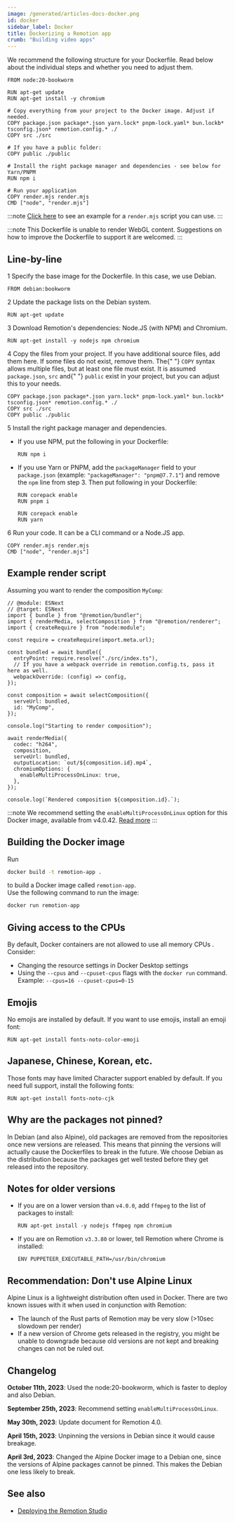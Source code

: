 ```yaml
---
image: /generated/articles-docs-docker.png
id: docker
sidebar_label: Docker
title: Dockerizing a Remotion app
crumb: "Building video apps"
---
```


We recommend the following structure for your Dockerfile. Read below about the individual steps and whether you need to adjust them.

```docker title="Dockerfile"
FROM node:20-bookworm

RUN apt-get update
RUN apt-get install -y chromium

# Copy everything from your project to the Docker image. Adjust if needed.
COPY package.json package*.json yarn.lock* pnpm-lock.yaml* bun.lockb* tsconfig.json* remotion.config.* ./
COPY src ./src

# If you have a public folder:
COPY public ./public

# Install the right package manager and dependencies - see below for Yarn/PNPM
RUN npm i

# Run your application
COPY render.mjs render.mjs
CMD ["node", "render.mjs"]
```

:::note
[Click here](#example-render-script) to see an example for a `render.mjs` script you can use.
:::

:::note
This Dockerfile is unable to render WebGL content. Suggestions on how to improve the Dockerfile to support it are welcomed.
:::

## Line-by-line

<p>
  <Step>1</Step> Specify the base image for the Dockerfile. In this case, we use
  Debian.
</p>

```docker
FROM debian:bookworm
```

<p>
  <Step>2</Step> Update the package lists on the Debian system.
</p>

```docker
RUN apt-get update
```

<p>
  <Step>3</Step> Download Remotion's dependencies: Node.JS (with NPM) and
  Chromium.
</p>

```docker
RUN apt-get install -y nodejs npm chromium
```

<p>
  <Step>4</Step> Copy the files from your project. If you have additional source
  files, add them here. If some files do not exist, remove them. The{" "}
  <code>COPY</code> syntax allows multiple files, but at least one file must
  exist. It is assumed <code>package.json</code>, <code>src</code> and{" "}
  <code>public</code> exist in your project, but you can adjust this to your
  needs.
</p>

```docker
COPY package.json package*.json yarn.lock* pnpm-lock.yaml* bun.lockb* tsconfig.json* remotion.config.* ./
COPY src ./src
COPY public ./public
```

<p>
  <Step>5</Step> Install the right package manager and dependencies.
</p>

- If you use NPM, put the following in your Dockerfile:

  ```docker
  RUN npm i
  ```

- If you use Yarn or PNPM, add the `packageManager` field to your `package.json` (example: `"packageManager": "pnpm@7.7.1"`) and remove the `npm` line from step 3. Then put following in your Dockerfile:

  ```docker title="If you use PNPM"
  RUN corepack enable
  RUN pnpm i
  ```

  ```docker title="If you use Yarn"
  RUN corepack enable
  RUN yarn
  ```

<p>
  <Step>6</Step> Run your code. It can be a CLI command or a Node.JS app.
</p>

```docker
COPY render.mjs render.mjs
CMD ["node", "render.mjs"]
```

## Example render script

Assuming you want to render the composition `MyComp`:

```tsx twoslash title="render.mjs"
// @module: ESNext
// @target: ESNext
import { bundle } from "@remotion/bundler";
import { renderMedia, selectComposition } from "@remotion/renderer";
import { createRequire } from "node:module";

const require = createRequire(import.meta.url);

const bundled = await bundle({
  entryPoint: require.resolve("./src/index.ts"),
  // If you have a webpack override in remotion.config.ts, pass it here as well.
  webpackOverride: (config) => config,
});

const composition = await selectComposition({
  serveUrl: bundled,
  id: "MyComp",
});

console.log("Starting to render composition");

await renderMedia({
  codec: "h264",
  composition,
  serveUrl: bundled,
  outputLocation: `out/${composition.id}.mp4`,
  chromiumOptions: {
    enableMultiProcessOnLinux: true,
  },
});

console.log(`Rendered composition ${composition.id}.`);
```

:::note
We recommend setting the `enableMultiProcessOnLinux` option for this Docker image, available from v4.0.42. [Read more](/docs/miscellaneous/linux-single-process)
:::

## Building the Docker image

Run

```sh
docker build -t remotion-app .
```

to build a Docker image called `remotion-app`.  
Use the following command to run the image:

```sh
docker run remotion-app
```

## Giving access to the CPUs

By default, Docker containers are not allowed to use all memory CPUs . Consider:

- Changing the resource settings in Docker Desktop settings
- Using the `--cpus` and `--cpuset-cpus` flags with the `docker run` command. Example: `--cpus=16 --cpuset-cpus=0-15`

## Emojis

No emojis are installed by default. If you want to use emojis, install an emoji font:

```docker
RUN apt-get install fonts-noto-color-emoji
```

## Japanese, Chinese, Korean, etc.

Those fonts may have limited Character support enabled by default. If you need full support, install the following fonts:

```docker
RUN apt-get install fonts-noto-cjk
```

## Why are the packages not pinned?

In Debian (and also Alpine), old packages are removed from the repositories once new versions are released. This means that pinning the versions will actually cause the Dockerfiles to break in the future. We choose Debian as the distribution because the packages get well tested before they get released into the repository.

## Notes for older versions

- If you are on a lower version than `v4.0.0`, add `ffmpeg` to the list of packages to install:

  ```docker
  RUN apt-get install -y nodejs ffmpeg npm chromium
  ```

- If you are on Remotion `v3.3.80` or lower, tell Remotion where Chrome is installed:

  ```docker
  ENV PUPPETEER_EXECUTABLE_PATH=/usr/bin/chromium
  ```

## Recommendation: Don't use Alpine Linux

Alpine Linux is a lightweight distribution often used in Docker. There are two known issues with it when used in conjunction with Remotion:

- The launch of the Rust parts of Remotion may be very slow (>10sec slowdown per render)
- If a new version of Chrome gets released in the registry, you might be unable to downgrade because old versions are not kept and breaking changes can not be ruled out.

## Changelog

**October 11th, 2023**: Used the node:20-bookworm, which is faster to deploy and also Debian.

**September 25th, 2023**: Recommend setting `enableMultiProcessOnLinux`.

**May 30th, 2023**: Update document for Remotion 4.0.

**April 15th, 2023**: Unpinning the versions in Debian since it would cause breakage.

**April 3rd, 2023**: Changed the Alpine Docker image to a Debian one, since the versions of Alpine packages cannot be pinned. This makes the Debian one less likely to break.

## See also

- [Deploying the Remotion Studio](/docs/studio/deploy-server)
